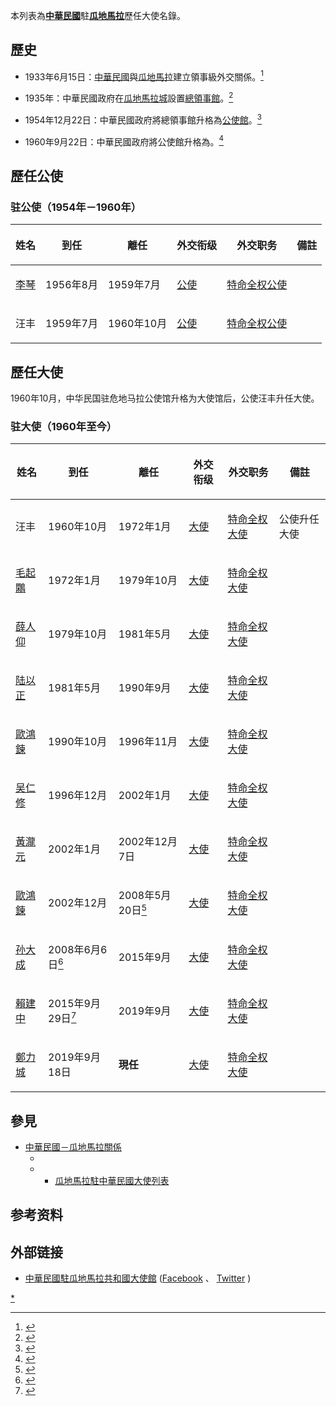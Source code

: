 本列表為'''[[中華民國|中華民國]]'''駐'''[[瓜地馬拉|瓜地馬拉]]'''歷任大使名錄。

==歷史==
*1933年6月15日：[[中華民國|中華民國]]與[[瓜地馬拉|瓜地馬拉]]建立領事級外交關係。<ref name="ROC Foreign Relation Yearbook 2016-3">{{cite book|title=中華民國外交部105年外交年鑑-第三章對外關係|publisher=[[中華民國外交部|中華民國外交部]]|date = 2017-11 |accessdate=2018-03-01}}</ref>

*1935年：中華民國政府在[[瓜地馬拉城|瓜地馬拉城]]設置[[總領事館|總領事館]]。<ref name="ROC Foreign Relation Yearbook 1997-3">{{cite book|title=中華民國外交部86年外交年鑑-第三章中外關係|publisher=[[中華民國外交部|中華民國外交部]]|date = 1998-06 |accessdate=2017-12-16}}</ref>

*1954年12月22日：中華民國政府將總領事館升格為[[公使館|公使館]]。<ref name="ROC Foreign Relation Yearbook 1997-3">{{cite book|title=中華民國外交部86年外交年鑑-第三章中外關係|publisher=[[中華民國外交部|中華民國外交部]]|date = 1998-06 |accessdate=2017-12-16}}</ref>

*1960年9月22日：中華民國政府將公使館升格為{{link-ja|中華民國駐瓜地馬拉大使館|在グアテマラ中華民国大使館|大使館}}。<ref name="ROC Foreign Relation Yearbook 1997-3">{{cite book|title=中華民國外交部86年外交年鑑-第三章中外關係|publisher=[[中華民國外交部|中華民國外交部]]|date = 1998-06 |accessdate=2017-12-16}}</ref>

==歷任公使==
=== {{ROC}}驻{{GUA}}公使（1954年－1960年） ===
{| class="wikitable" 
|- 
!姓名
!到任
!離任
!外交衔级
!外交职务
!colspan="2" | 備註
|-
| [[李琴|李琴]]
| 1956年8月
| 1959年7月
| [[公使|公使]]
| [[特命全权公使|特命全权公使]]
|
|-
| 汪丰
| 1959年7月
| 1960年10月
| [[公使|公使]]
| [[特命全权公使|特命全权公使]]
|
|}

==歷任大使==
1960年10月，中华民国驻危地马拉公使馆升格为大使馆后，公使汪丰升任大使。
=== {{ROC}}驻{{GUA}}大使（1960年至今） ===
{| class="wikitable" 
|- 
!姓名
!到任
!離任
!外交衔级
!外交职务
!colspan="2" | 備註
|-
| 汪丰
| 1960年10月
| 1972年1月
| [[大使|大使]]
| [[特命全权大使|特命全权大使]]
| 公使升任大使
|-
| [[毛起鷴|毛起鷴]]
| 1972年1月
| 1979年10月
| [[大使|大使]]
| [[特命全权大使|特命全权大使]]
|
|-
| [[薛人仰|薛人仰]]
| 1979年10月
| 1981年5月
| [[大使|大使]]
| [[特命全权大使|特命全权大使]]
|
|-
| [[陆以正|陆以正]]
| 1981年5月
| 1990年9月
| [[大使|大使]]
| [[特命全权大使|特命全权大使]]
|
|-
| [[歐鴻鍊|歐鴻鍊]]
| 1990年10月
| 1996年11月
| [[大使|大使]]
| [[特命全权大使|特命全权大使]]
|
|-
| [[吴仁修|吴仁修]]
| 1996年12月
| 2002年1月
| [[大使|大使]]
| [[特命全权大使|特命全权大使]]
|
|-
| [[黃瀧元|黃瀧元]]
| 2002年1月
| 2002年12月7日
| [[大使|大使]]
| [[特命全权大使|特命全权大使]]
|
|-
| [[歐鴻鍊|歐鴻鍊]]
| 2002年12月
| 2008年5月20日<ref name="ROC Foreign Relation Yearbook 2008-5">{{cite book|title=中華民國外交部97年外交年鑑-第五章-外交大事日誌|publisher=[[中華民國外交部|中華民國外交部]]|date=2009-10}}</ref>
| [[大使|大使]]
| [[特命全权大使|特命全权大使]]
|
|-
| [[孙大成|孙大成]]
| 2008年6月6日<ref name="ROC Foreign Relation Yearbook 2008-5">{{cite book|title=中華民國外交部97年外交年鑑-第五章-外交大事日誌|publisher=[[中華民國外交部|中華民國外交部]]|date=2009-10}}</ref>
| 2015年9月
| [[大使|大使]]
| [[特命全权大使|特命全权大使]]
|
|-
| [[賴建中|賴建中]]
| 2015年9月29日<ref name="ROC Foreign Relation Yearbook 2015-a9">{{cite book|title=中華民國外交部104年外交年鑑-附錄九-中華民國駐外使領館名錄|publisher=[[中華民國外交部|中華民國外交部]]|date=2016-11}}</ref>
| 2019年9月
| [[大使|大使]]
| [[特命全权大使|特命全权大使]]
|
|-
| [[鄭力城|鄭力城]]
|2019年9月18日
|'''現任'''
| [[大使|大使]]
| [[特命全权大使|特命全权大使]]
|
|}

== 參見 ==
* [[中華民國－瓜地馬拉關係|中華民國－瓜地馬拉關係]]
**{{link-ja|中華民國駐瓜地馬拉大使館|在グアテマラ中華民国大使館}}
**{{link-ja|瓜地馬拉駐華大使館|在中華民国グアテマラ大使館}}
***[[瓜地馬拉駐中華民國大使列表|瓜地馬拉駐中華民國大使列表]]

== 参考资料 ==
{{reflist}}

== 外部链接 ==
*[http://www.taiwanembassy.org/GT/mp.asp?mp=312  中華民國駐瓜地馬拉共和國大使館] {{Wayback|url=http://www.taiwanembassy.org/GT/mp.asp?mp=312 |date=20160326163858 }}  <!--{{Wayback|url=http://www.taiwanembassy.org/GT/mp.asp?mp=312 |date=20160326163858 }}-->{{zh-tw}}{{es}}([https://www.facebook.com/embajadataiwanguatemala/ Facebook] {{Wayback|url=https://www.facebook.com/embajadataiwanguatemala/ |date=20190221023154 }}、<!--{{Wayback|url=https://www.facebook.com/embajadataiwanguatemala/ |date=20190221023154 }}-->[https://twitter.com/TW__Guatemala Twitter] {{Wayback|url=https://twitter.com/TW__Guatemala |date=20200523044452 }})<!--{{Wayback|url=https://twitter.com/TW__Guatemala |date=20200523044452 }}-->
{{中華民國駐外大使}}

[[Category:中華民國駐瓜地馬拉大使|*]]